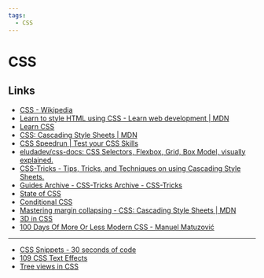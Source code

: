 ```yaml
---
tags:
  - CSS
---
```


# CSS

## Links

- [CSS - Wikipedia](https://en.wikipedia.org/wiki/CSS)
- [Learn to style HTML using CSS - Learn web development | MDN](https://developer.mozilla.org/en-US/docs/Learn/CSS)
- [Learn CSS](https://web.dev/learn/css/)
- [CSS: Cascading Style Sheets | MDN](https://developer.mozilla.org/en-US/docs/Web/CSS)
- [CSS Speedrun | Test your CSS Skills](https://css-speedrun.netlify.app/)
- [eludadev/css-docs: CSS Selectors, Flexbox, Grid, Box Model, visually explained.](https://github.com/eludadev/css-docs)
- [CSS-Tricks - Tips, Tricks, and Techniques on using Cascading Style Sheets.](https://css-tricks.com/)
- [Guides Archive - CSS-Tricks Archive - CSS-Tricks](https://css-tricks.com/guides/)
- [State of CSS](https://stateofcss.com/en-US)
- [Conditional CSS](https://ishadeed.com/article/conditional-css/)
- [Mastering margin collapsing - CSS: Cascading Style Sheets | MDN](https://developer.mozilla.org/en-US/docs/Web/CSS/CSS_Box_Model/Mastering_margin_collapsing)
- [3D in CSS](https://garden.bradwoods.io/notes/css/3d)
- [100 Days Of More Or Less Modern CSS - Manuel Matuzović](https://www.matuzo.at/blog/2022/100-days-of-more-or-less-modern-css/)

---

- [CSS Snippets - 30 seconds of code](https://www.30secondsofcode.org/css/p/1/)
- [109 CSS Text Effects](https://freefrontend.com/css-text-effects/)
- [Tree views in CSS](https://iamkate.com/code/tree-views/)
